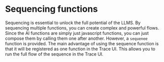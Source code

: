 # Sequencing functions

Sequencing is essential to unlock the full potential of the LLMS.
By sequencing multiple functions, you can create complex and powerful flows.
Since the AI functions are simply just javascript functions, you can just compose them by calling them one after another.
However, a `sequenee` function is provided. The main advantage of using the sequence function is that it will be registered as one function in the Trace UI.
This allows you to run the full flow of the sequence in the Trace UI.
